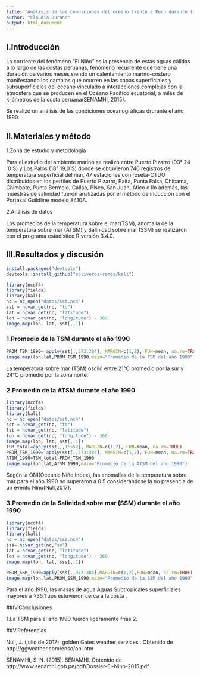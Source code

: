 ```yaml
---
title: "Análisis de las condiciones del océano frente a Perú durante los años 1990"
author: "Claudia Durand"
output: html_document
---
```


## I.Introducción

La corriente del fenómeno “El Niño” es la presencia de estas aguas cálidas a lo largo de las costas peruanas, fenómeno recurrente que tiene una duración de varios meses siendo un  calentamiento marino-costero manifestando los cambios que ocurren en las capas superficiales y subsuperficiales del océano vinculado a interacciones complejas con la atmósfera que se producen en el Océano Pacífico ecuatorial, a miles de kilómetros de la costa peruana(SENAMHI, 2015).




Se realizó un análisis de las condiciones oceanográficas drurante el año 1990.


## II.Materiales y método

1.Zona de estudio y metodología 

Para el estudio del ambiente marino se realizó entre  Puerto Pizarro (03° 24´0 S) y Los Palos (18° 19,0´S) donde se obtuvieron 740 registros de temperatura superficial del mar, 47 estaciones con roseta-CTDO distribuidos en los perfiles de Puerto Pizarro, Paita, Punta Falsa, Chicama, Chimbote, Punta Bermejo, Callao, Pisco, San Juan, Atico e Ilo además, las muestras de salinidad fueron analizadas por el método de inducción con el Portasal Guildline modelo 8410A. 

2.Análisis de datos 

Los promedios de la temperatura sobre el mar(TSM), anomalía de la temperatura sobre mar (ATSM) y Salinidad sobre mar (SSM) se realizaron con el programa estadístico R versión 3.4.0.

## III.Resultados y discusión

```r
install.packages("devtools")
devtools::install_github("roliveros-ramos/kali")
```
```r
library(ncdf4)
library(fields)
library(kali)
nc = nc_open("datos/sst.nc4")
sst = ncvar_get(nc, "to")
lat = ncvar_get(nc, "latitude")
lon = ncvar_get(nc, "longitude") - 360
image.map(lon, lat, sst[,,1])
```
### 1.Promedio de la TSM durante el año 1990
```r
PROM_TSM_1990= apply(sst[,,373:384], MARGIN=c(1,2), FUN=mean, na.rm=TRUE)
image.map(lon,lat,PROM_TSM_1990,main="Promedio de la TSM del año 1990")
```
La temperatura sobre mar (TSM) osciló entre 21°C promedio por la sur y 24°C promedio por la zona norte.

### 2.Promedio de la ATSM durante el año 1990

```r
library(ncdf4)
library(fields)
library(kali)
nc = nc_open("datos/sst.nc4")
sst = ncvar_get(nc, "to")
lat = ncvar_get(nc, "latitude")
lon = ncvar_get(nc, "longitude") - 360
image.map(lon, lat, sst[,,1])
TSM_total=apply(sst[,,1:552], MARGIN=c(1,2), FUN=mean, na.rm=TRUE)
PROM_TSM_1990= apply(sst[,,373:384], MARGIN=c(1,2), FUN=mean, na.rm=TRUE)
ATSM_1990=TSM_total-PROM_TSM_1990
image.map(lon,lat,ATSM_1990,main="Promedio de la ATSM del año 1990")
```
Según la ONI(Oceanic Niño Index), las anomalías de la temperatura sobre  mar para el año 1990 no superaron a 0.5 considerándose la no presencia de un evento Niño(Null,2017).

### 3.Promedio de la Salinidad sobre mar (SSM) durante el año 1990

```r
library(ncdf4)
library(fields)
library(kali)
nc = nc_open("datos/sss.nc4")
sss= ncvar_get(nc,"so")
lat = ncvar_get(nc, "latitude")
lon = ncvar_get(nc, "longitude") - 360
image.map(lon, lat, sss[,,1])
```

```r
PROM_SSM_1990=apply(sss[,,373:384],MARGIN=c(1,2),FUN=mean, na.rm=TRUE)
image.map(lon,lat,PROM_SSM_1990,main="Promedio de la SSM del año 1990")
```
Para el año 1990, las masas de agua Aguas Subtropicales superficiales mayores a  >35,1 ups estuvieron cerca a la costa , 

##IV.Conclusiones

1.La TSM para el año 1990 fueron ligeramente frías
2.

##V.Referencias

Null, J. (julio de 2017). golden Gates weather services . Obtenido de http://ggweather.com/enso/oni.htm

SENAMHI, S. N. (2015). SENAMHI. Obtenido de http://www.senamhi.gob.pe/pdf/Dossier-El-Nino-2015.pdf


